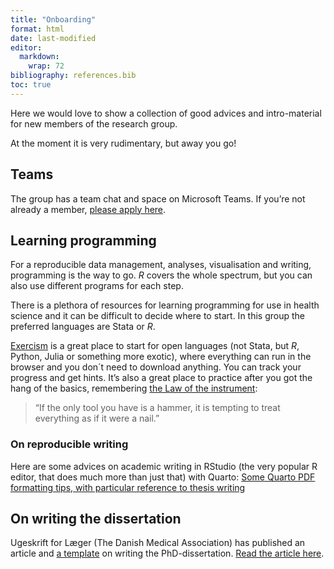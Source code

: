 ```yaml
---
title: "Onboarding"
format: html
date: last-modified
editor: 
  markdown: 
    wrap: 72
bibliography: references.bib
toc: true
---
```


Here we would love to show a collection of good advices and
intro-material for new members of the research group.

At the moment it is very rudimentary, but away you go!

## Teams

The group has a team chat and space on Microsoft Teams. If you're not
already a member, [please apply
here](https://teams.microsoft.com/l/team/19%3azPnPvVesd14A0c17QcULwshWEQqdi4dgXr3mLNIhvok1%40thread.tacv2/conversations?groupId=0c900c5c-f177-47d4-946a-17c8338c2758&tenantId=61fd1d36-fecb-47ca-b7d7-d0df0370a198).

## Learning programming

For a reproducible data management, analyses, visualisation and writing,
programming is the way to go. *R* covers the whole spectrum, but you can
also use different programs for each step.

There is a plethora of resources for learning programming for use in
health science and it can be difficult to decide where to start. In this
group the preferred languages are Stata or *R*.

[Exercism](https://exercism.org/) is a great place to start for open
languages (not Stata, but *R*, Python, Julia or something more exotic),
where everything can run in the browser and you don´t need to download
anything. You can track your progress and get hints. It's also a great
place to practice after you got the hang of the basics, remembering [the
Law of the
instrument](https://en.wikipedia.org/wiki/Law_of_the_instrument):

> "If the only tool you have is a hammer, it is tempting to treat
> everything as if it were a nail."

### On reproducible writing

Here are some advices on academic writing in RStudio (the very popular R
editor, that does much more than just that) with Quarto: [Some Quarto
PDF formatting tips, with particular reference to thesis
writing](https://cameronpatrick.com/post/2023/07/quarto-thesis-formatting/)

## On writing the dissertation

Ugeskrift for Læger (The Danish Medical Association) has published an
article and [a template](https://zenodo.org/records/10686655) on writing
the PhD-dissertation. [Read the article
here](https://ugeskriftet.dk/videnskab/praktisk-guide-til-skrive-en-phd-afhandling).
